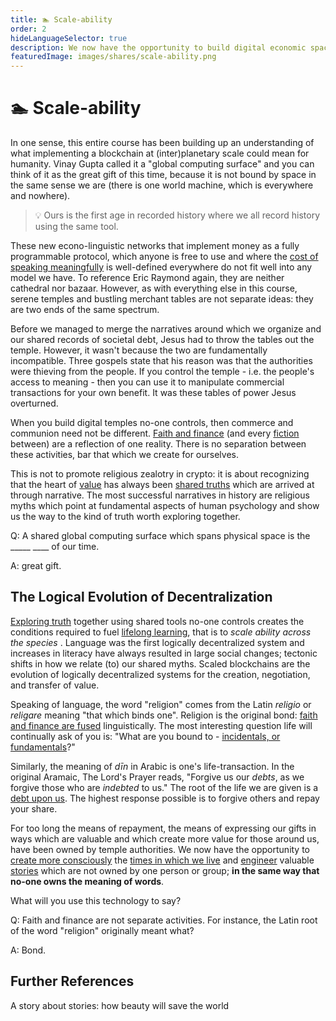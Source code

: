```yaml
---
title: 🏊 Scale-ability
order: 2
hideLanguageSelector: true
description: We now have the opportunity to build digital economic spaces which are not owned by anyone; in the same way that no-one owns the meaning of words. What will you use this technology to say?
featuredImage: images/shares/scale-ability.png
---
```


# 🏊 Scale-ability

In one sense, this entire course has been building up an understanding of what implementing a 
blockchain at (inter)planetary scale could mean for humanity. Vinay Gupta called it a "global 
computing surface" and you can think of it as the great gift of this time, because it is not 
bound by space in the same sense we are (there is one world machine, which is everywhere and nowhere).

> 💡 Ours is the first age in recorded history where we all record history using the same tool.

These new econo-linguistic networks that implement money as a fully programmable protocol, 
which anyone is free to use and where the [cost of speaking meaningfully](/learn/module-2/money-speech/#magic-internet-meaning) 
is well-defined everywhere do not fit well into any model we have. To reference Eric Raymond 
again, they are neither cathedral nor bazaar. However, as with everything else in this course, 
serene temples and bustling merchant tables are not separate ideas: they are two ends of the 
same spectrum. 

Before we managed to merge the narratives around which we organize and our shared records of 
societal debt, Jesus had to throw the tables out the temple. However, it wasn't because the 
two are fundamentally incompatible. Three gospels state that his reason was that the 
authorities were thieving from the people. If you control the temple - i.e. the people's 
access to meaning - then you can use it to manipulate commercial transactions for your own 
benefit. It was these tables of power Jesus overturned.

When you build digital temples no-one controls, then commerce and communion need not be 
different. [Faith and finance](/learn/module-1/playdough-protocols/#faith-and-finance) (and 
every [fiction](/learn/module-1/value/#consensus) between) are a reflection of one reality. 
There is no separation between these activities, bar that which we create for ourselves.

This is not to promote religious zealotry in crypto: it is about recognizing that the heart 
of [value](/learn/module-1/value/) has always been [shared truths](/learn/module-0/trust/) 
which are arrived at through narrative. The most successful narratives in history are religious 
myths which point at fundamental aspects of human psychology and show us the way to the kind of 
truth worth exploring together. 

<Flash>

<Card>

Q: A shared global computing surface which spans physical space is the \_\_\_\_\_ \_\_\_\_ of our time.

A: great gift.

</Card>

</Flash>

## The Logical Evolution of Decentralization

[Exploring truth](/learn/module-5/reveal-the-universe/#the-value-of-truth) together using shared 
tools no-one controls creates the conditions required to fuel [lifelong learning](/learn/module-6/learn), 
that is to *scale ability across the species*
. <Link to="https://medium.com/@VitalikButerin/the-meaning-of-decentralization-a0c92b76a274" >Language was the first logically decentralized system</Link> 
and increases in literacy have always resulted in large social changes; tectonic shifts in how 
we relate (to) our shared myths. Scaled blockchains are the evolution of logically 
decentralized systems for the creation, negotiation, and transfer of value.

Speaking of language, the word "religion" comes from the Latin *religio* or *religare* meaning 
"that which binds one". Religion is the original bond: [faith and finance are fused](/learn/module-2/debt/#debt-and-morality) 
linguistically. The most interesting question life will continually ask of you is: "What are 
you bound to - [incidentals, or fundamentals](/learn/module-0/conversation/#brief)?"

Similarly, the meaning of *<Link to="https://en.wikipedia.org/wiki/Din_(Arabic)" >dīn</Link>* 
in Arabic is one's life-transaction. In the 
original <Link to="https://www.youtube.com/watch?v=-an6hvx6o-c&list=PL5ClmaG2tnPNgqWDBGCWAQxD0sYpbfPRK&index=30" >Aramaic</Link>, 
The Lord's Prayer reads, "Forgive us our *debts*, as we forgive those who are *indebted* to us." 
The root of the life we are given is a [debt upon us](/learn/module-2/debt/#debt-and-morality). 
The highest response possible is to forgive others and repay your share.

For too long the means of repayment, the means of expressing our gifts in ways which are 
valuable and which create more value for those around us, have been owned by temple authorities. 
We now have the opportunity to [create more consciously](/learn/module-4/the-garden/#no-more-guards) the [times in which we live](/learn/module-3/time/#questions) and [engineer](/learn/module-2/engineering/#new-conversations) valuable [stories](/learn/module-5/listening-stories/#linked-together) which are not owned by one person or group; **in the same way that no-one owns the meaning of words**. 

What will you use this technology to say?

<Flash>

<Card>

Q: Faith and finance are not separate activities. For instance, the Latin root of the word "religion" originally meant what?

A: Bond.

</Card>

</Flash>

## Further References

<List>

<Link to="https://www.youtube.com/watch?v=LwLP62fL83k&list=PL5ClmaG2tnPNgqWDBGCWAQxD0sYpbfPRK&index=33">

A story about stories: how beauty will save the world

</Link>

</List>
